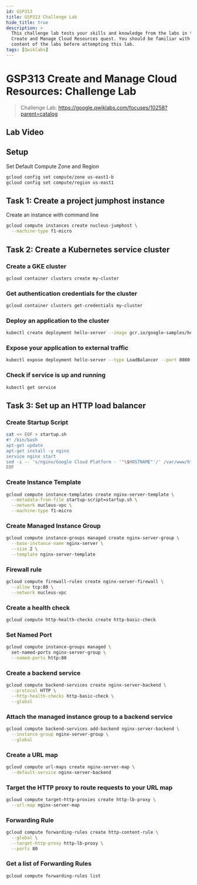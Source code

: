 ```yaml
---
id: GSP313
title: GSP313 Challenge Lab
hide_title: true
description: >
  This challenge lab tests your skills and knowledge from the labs in the
  Create and Manage Cloud Resources quest. You should be familiar with the
  content of the labs before attempting this lab.
tags: [Qwiklabs]
---
```


<head>
  <meta name="keywords" content={require("../seo/keywords").add(`GSP313`)} />
</head>

<!-- Do Not Update Above -->

# GSP313 Create and Manage Cloud Resources: Challenge Lab

> Challenge Lab: https://google.qwiklabs.com/focuses/10258?parent=catalog

## Lab Video

<YouTubeVideo id="4lMAryWGx6s"/>

## Setup
Set Default Compute Zone and Region
```bash
gcloud config set compute/zone us-east1-b
gcloud config set compute/region us-east1
```

## Task 1: Create a project jumphost instance

Create an instance with command line
```bash
gcloud compute instances create nucleus-jumphost \
  --machine-type f1-micro
```

## Task 2: Create a Kubernetes service cluster

### Create a GKE cluster
```bash
gcloud container clusters create my-cluster
```

### Get authentication credentials for the cluster
```bash
gcloud container clusters get-credentials my-cluster
```

### Deploy an application to the cluster
```bash
kubectl create deployment hello-server --image gcr.io/google-samples/hello-app:2.0
```

### Expose your application to external traffic
```bash
kubectl expose deployment hello-server --type LoadBalancer --port 8080
```

### Check if service is up and running
```bash
kubectl get service
```

## Task 3: Set up an HTTP load balancer

### Create Startup Script
```bash
cat << EOF > startup.sh
#! /bin/bash
apt-get update
apt-get install -y nginx
service nginx start
sed -i -- 's/nginx/Google Cloud Platform - '"\$HOSTNAME"'/' /var/www/html/index.nginx-debian.html
EOF
```

### Create Instance Template
```bash
gcloud compute instance-templates create nginx-server-template \
  --metadata-from-file startup-script=startup.sh \
  --network nucleus-vpc \
  --machine-type f1-micro
```

### Create Managed Instance Group
```bash
gcloud compute instance-groups managed create nginx-server-group \
  --base-instance-name nginx-server \
  --size 2 \
  --template nginx-server-template
```

### Firewall rule
```bash
gcloud compute firewall-rules create nginx-server-firewall \
  --allow tcp:80 \
  --network nucleus-vpc
```

### Create a health check
```bash
gcloud compute http-health-checks create http-basic-check
```
### Set Named Port
```bash
gcloud compute instance-groups managed \
  set-named-ports nginx-server-group \
  --named-ports http:80
```

### Create a backend service
```bash
gcloud compute backend-services create nginx-server-backend \
  --protocol HTTP \
  --http-health-checks http-basic-check \
  --global
```

### Attach the managed instance group to a backend service
```bash
gcloud compute backend-services add-backend nginx-server-backend \
  --instance-group nginx-server-group \
  --global
```

### Create a URL map
```bash
gcloud compute url-maps create nginx-server-map \
  --default-service nginx-server-backend
```

### Target the HTTP proxy to route requests to your URL map
```bash
gcloud compute target-http-proxies create http-lb-proxy \
  --url-map nginx-server-map
```

### Forwarding Rule
```bash
gcloud compute forwarding-rules create http-content-rule \
  --global \
  --target-http-proxy http-lb-proxy \
  --ports 80
```

### Get a list of Forwarding Rules
```bash
gcloud compute forwarding-rules list
```